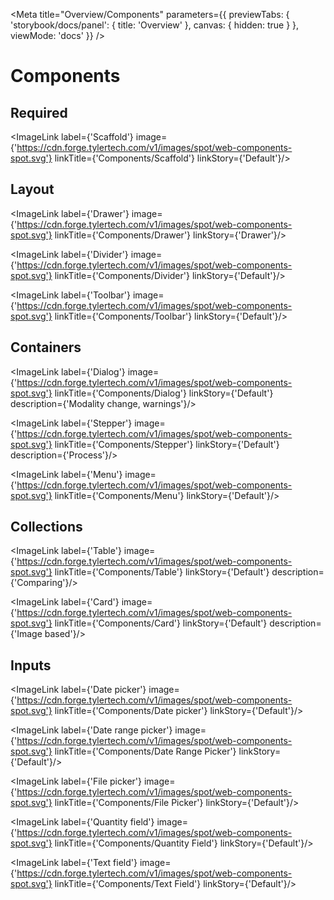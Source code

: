 
<Meta title="Overview/Components" parameters={{
  previewTabs: {
    'storybook/docs/panel': { title: 'Overview' },
    canvas: { hidden: true }
  },
  viewMode: 'docs'
}} />

<PageSection>

# Components

## Required

<ImageLinkList>
  <ImageLink 
    label={'AppBar'} 
    image={'https://cdn.forge.tylertech.com/v1/images/spot/web-components-spot.svg'} 
    linkTitle={'Components/App Bar'}
    linkStory={'Default'}/>

  <ImageLink 
    label={'Scaffold'} 
    image={'https://cdn.forge.tylertech.com/v1/images/spot/web-components-spot.svg'} 
    linkTitle={'Components/Scaffold'}
    linkStory={'Default'}/>
</ImageLinkList>

## Layout

<ImageLinkList>
  <ImageLink 
    label={'Scaffold'} 
    image={'https://cdn.forge.tylertech.com/v1/images/spot/web-components-spot.svg'} 
    linkTitle={'Components/Scaffold'}
    linkStory={'Default'}/>

  <ImageLink 
    label={'Drawer'} 
    image={'https://cdn.forge.tylertech.com/v1/images/spot/web-components-spot.svg'} 
    linkTitle={'Components/Drawer'}
    linkStory={'Drawer'}/>

  <ImageLink 
    label={'Divider'} 
    image={'https://cdn.forge.tylertech.com/v1/images/spot/web-components-spot.svg'} 
    linkTitle={'Components/Divider'}
    linkStory={'Default'}/>

  <ImageLink 
    label={'Toolbar'} 
    image={'https://cdn.forge.tylertech.com/v1/images/spot/web-components-spot.svg'} 
    linkTitle={'Components/Toolbar'}
    linkStory={'Default'}/>
</ImageLinkList>

## Containers

<ImageLinkList>
  <ImageLink 
    label={'Card'} 
    image={'https://cdn.forge.tylertech.com/v1/images/spot/web-components-spot.svg'} 
    linkTitle={'Components/Card'}
    linkStory={'Default'}
    description={'Scannable, non homogenous, image based'}/>

  <ImageLink 
    label={'Dialog'} 
    image={'https://cdn.forge.tylertech.com/v1/images/spot/web-components-spot.svg'} 
    linkTitle={'Components/Dialog'}
    linkStory={'Default'}
    description={'Modality change, warnings'}/>

  <ImageLink 
    label={'Stepper'} 
    image={'https://cdn.forge.tylertech.com/v1/images/spot/web-components-spot.svg'} 
    linkTitle={'Components/Stepper'}
    linkStory={'Default'}
    description={'Process'}/>

  <ImageLink 
    label={'Menu'} 
    image={'https://cdn.forge.tylertech.com/v1/images/spot/web-components-spot.svg'} 
    linkTitle={'Components/Menu'}
    linkStory={'Default'}/>
</ImageLinkList>

## Collections

<ImageLinkList>
  <ImageLink 
    label={'List'} 
    image={'https://cdn.forge.tylertech.com/v1/images/spot/web-components-spot.svg'} 
    linkTitle={'Components/List'}
    linkStory={'Default'}
    description={'Scanning'}/>

  <ImageLink 
    label={'Table'} 
    image={'https://cdn.forge.tylertech.com/v1/images/spot/web-components-spot.svg'} 
    linkTitle={'Components/Table'}
    linkStory={'Default'}
    description={'Comparing'}/>

  <ImageLink 
    label={'Card'} 
    image={'https://cdn.forge.tylertech.com/v1/images/spot/web-components-spot.svg'} 
    linkTitle={'Components/Card'}
    linkStory={'Default'}
    description={'Image based'}/>
</ImageLinkList>

## Inputs

<ImageLinkList>
  <ImageLink 
    label={'Autocomplete'} 
    image={'https://cdn.forge.tylertech.com/v1/images/spot/web-components-spot.svg'} 
    linkTitle={'Components/Autocomplete'}
    linkStory={'Default'}/>
  
  <ImageLink 
    label={'Date picker'} 
    image={'https://cdn.forge.tylertech.com/v1/images/spot/web-components-spot.svg'} 
    linkTitle={'Components/Date picker'}
    linkStory={'Default'}/>

  <ImageLink 
    label={'Date range picker'} 
    image={'https://cdn.forge.tylertech.com/v1/images/spot/web-components-spot.svg'} 
    linkTitle={'Components/Date Range Picker'}
    linkStory={'Default'}/>

  <ImageLink 
    label={'File picker'} 
    image={'https://cdn.forge.tylertech.com/v1/images/spot/web-components-spot.svg'} 
    linkTitle={'Components/File Picker'}
    linkStory={'Default'}/>

  <ImageLink 
    label={'Quantity field'} 
    image={'https://cdn.forge.tylertech.com/v1/images/spot/web-components-spot.svg'} 
    linkTitle={'Components/Quantity Field'}
    linkStory={'Default'}/>

  <ImageLink 
    label={'Text field'} 
    image={'https://cdn.forge.tylertech.com/v1/images/spot/web-components-spot.svg'} 
    linkTitle={'Components/Text Field'}
    linkStory={'Default'}/>
</ImageLinkList>

</PageSection>
